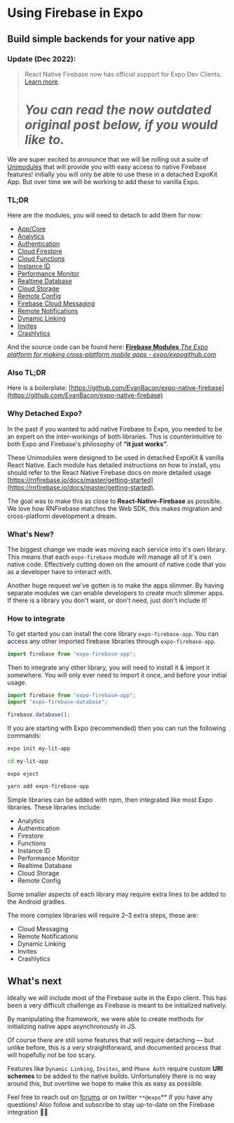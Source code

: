 # Using Firebase in Expo


## Build simple backends for your native app

### Update (Dec 2022):

> React Native Firebase now has official support for Expo Dev Clients. [Learn more](https://rnfirebase.io/#expo).
>
> # _You can read the now outdated original post below, if you would like to._

We are super excited to announce that we will be rolling out a suite of [Unimodules](https://www.youtube.com/watch?v=-9CJZRv7uOY) that will provide you with easy access to native Firebase features! initially you will only be able to use these in a detached ExpoKit App. But over time we will be working to add these to vanilla Expo.

### TL;DR

Here are the modules, you will need to detach to add them for now:

- [App/Core](https://www.npmjs.com/package/expo-firebase-app)
- [Analytics](https://www.npmjs.com/package/expo-firebase-analytics)
- [Authentication](https://www.npmjs.com/package/expo-firebase-auth)
- [Cloud Firestore](https://www.npmjs.com/package/expo-firebase-firestore)
- [Cloud Functions](https://www.npmjs.com/package/expo-firebase-functions)
- [Instance ID](https://www.npmjs.com/package/expo-firebase-instance-id)
- [Performance Monitor](https://www.npmjs.com/package/expo-firebase-performance)
- [Realtime Database](https://www.npmjs.com/package/expo-firebase-database)
- [Cloud Storage](https://www.npmjs.com/package/expo-firebase-storage)
- [Remote Config](https://www.npmjs.com/package/expo-firebase-remote-config)
- [Firebase Cloud Messaging](https://www.npmjs.com/package/expo-firebase-messaging)
- [Remote Notifications](https://www.npmjs.com/package/expo-firebase-notifications)
- [Dynamic Linking](https://www.npmjs.com/package/expo-firebase-links)
- [Invites](https://www.npmjs.com/package/expo-firebase-invites)
- [Crashlytics](https://www.npmjs.com/package/expo-firebase-crashlytics)

And the source code can be found here:
[**Firebase Modules**
*The Expo platform for making cross-platform mobile apps - expo/expo*github.com](https://github.com/expo/expo/tree/master/modules)

### Also TL;DR

Here is a boilerplate: [https://github.com/EvanBacon/expo-native-firebase](https://github.com/EvanBacon/expo-native-firebase)

### Why Detached Expo?

In the past if you wanted to add native Firebase to Expo, you needed to be an expert on the inter-workings of both libraries. This is counterintuitive to both Expo and Firebase's philosophy of **“it just works”**.

These Unimodules were designed to be used in detached ExpoKit & vanilla React Native. Each module has detailed instructions on how to install, you should refer to the React Native Firebase docs on more detailed usage [https://rnfirebase.io/docs/master/getting-started](https://rnfirebase.io/docs/master/getting-started).

The goal was to make this as close to **React-Native-Firebase** as possible. We love how RNFirebase matches the Web SDK, this makes migration and cross-platform development a dream.

### What's New?

The biggest change we made was moving each service into it's own library. This means that each `expo-firebase` module will manage all of it's own native code. Effectively cutting down on the amount of native code that you as a developer have to interact with.

Another huge request we've gotten is to make the apps slimmer. By having separate modules we can enable developers to create much slimmer apps. If there is a library you don't want, or don't need, just don't include it!

### How to integrate

To get started you can install the core library `expo-firebase-app`. You can access any other imported firebase libraries through `expo-firebase-app`.

```js
import firebase from "expo-firebase-app";
```

Then to integrate any other library, you will need to install it & import it somewhere. You will only ever need to import it once, and before your initial usage.

```js
import firebase from "expo-firebase-app";
import "expo-firebase-database";

firebase.database();
```

If you are starting with Expo (recommended) then you can run the following commands:

```sh
expo init my-lit-app

cd my-lit-app

expo eject

yarn add expo-firebase-app
```

Simple libraries can be added with npm, then integrated like most Expo libraries. These libraries include:

- Analytics
- Authentication
- Firestore
- Functions
- Instance ID
- Performance Monitor
- Realtime Database
- Cloud Storage
- Remote Config

Some smaller aspects of each library may require extra lines to be added to the Android gradles.

The more complex libraries will require 2–3 extra steps, these are:

- Cloud Messaging
- Remote Notifications
- Dynamic Linking
- Invites
- Crashlytics

## What's next

Ideally we will include most of the Firebase suite in the Expo client. This has been a very difficult challenge as Firebase is meant to be initialized natively.

By manipulating the framework, we were able to create methods for initializing native apps asynchronously in JS.

Of course there are still some features that will require detaching — but unlike before, this is a very straightforward, and documented process that will hopefully not be too scary.

Features like `Dynamic Linking`, `Invites`, and `Phone Auth` require custom **URI schemes** to be added to the native builds. Unfortunately there is no way around this, but overtime we hope to make this as easy as possible.

Feel free to reach out on [forums](http://forums.expo.io) or on twitter `**@expo`\*\* if you have any questions! Also follow and subscribe to stay up-to-date on the Firebase integration 💙🔥

<Embed url="https://twitter.com/baconbrix" />

<Embed url="https://github.com/EvanBacon/expo-native-firebase" />

<Embed url="https://twitter.com/expo" />

<Embed url="https://rnfirebase.io/docs/master/getting-started" />

<!--
[\**React Native Firebase - Simple Firebase integration for React Native\*\*
*Simple Firebase integration for React Native with support for 10+ Firebase modules including Authentication, Analytics…\*rnfirebase.io](https://rnfirebase.io/docs/master/getting-started)
-->
